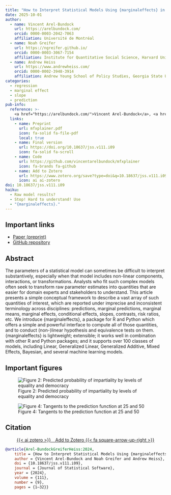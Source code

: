 ```yaml
---
title: "How to Interpret Statistical Models Using {marginaleffects} in R and Python"
date: 2025-10-01
author:
  - name: Vincent Arel-Bundock
    url: https://arelbundock.com/
    orcid: 0000-0003-2042-7063
    affiliation: Université de Montréal
  - name: Noah Greifer
    url: https://ngreifer.github.io/
    orcid: 0000-0003-3067-7154
    affiliation: Institute for Quantitative Social Science, Harvard University
  - name: Andrew Heiss
    url: https://www.andrewheiss.com/
    orcid: 0000-0002-3948-3914
    affiliation: Andrew Young School of Policy Studies, Georgia State University
categories:
  - regression
  - marginal effect
  - slope
  - prediction
pub-info:
  reference: >-
    <a href="https://arelbundock.com/">Vincent Arel-Bundock</a>, <a href="https://ngreifer.github.io/">Noah Greifer</a>, and <strong>Andrew Heiss</strong>, “How to Interpret Statistical Models Using {marginaleffects} in R and Python,” <em>Journal of Statistical Software</em> forthcoming (2024), doi: <a href="https://doi.org/10.18637/jss.v111.i09"><code>10.18637/jss.v111.i09</code></a>
  links:
    - name: Preprint
      url: mfxplainer.pdf
      icon: fa-solid fa-file-pdf
      local: true
    - name: Final version
      url: https://doi.org/10.18637/jss.v111.i09
      icon: fa-solid fa-scroll
    - name: Code
      url: https://github.com/vincentarelbundock/mfxplainer
      icon: fa-brands fa-github
    - name: Add to Zotero
      url: https://www.zotero.org/save?type=doi&q=10.18637/jss.v111.i09
      icon: ai ai-zotero
doi: 10.18637/jss.v111.i09
haiku:
  - Raw model results?
  - Stop! Hard to understand! Use
  - "{marginaleffects}."
---
```


## Important links

- [Paper (preprint)](mfxplainer.pdf)
- [GitHub repository](https://github.com/vincentarelbundock/mfxplainer)


## Abstract

The parameters of a statistical model can sometimes be difficult to interpret substantively, especially when that model includes non-linear components, interactions, or transformations. Analysts who fit such complex models often seek to transform raw parameter estimates into quantities that are easier for domain experts and stakeholders to understand. This article presents a simple conceptual framework to describe a vast array of such quantities of interest, which are reported under imprecise and inconsistent terminology across disciplines: predictions, marginal predictions, marginal means, marginal effects, conditional effects, slopes, contrasts, risk ratios, etc. We introduce {marginaleffects}, a package for R and Python which offers a simple and powerful interface to compute all of those quantities, and to conduct (non-)linear hypothesis and equivalence tests on them. {marginaleffects} is lightweight; extensible; it works well in combination with other R and Python packages; and it supports over 100 classes of models, including Linear, Generalized Linear, Generalized Additive, Mixed Effects, Bayesian, and several machine learning models.


## Important figures

![Figure 2: Predicted probability of impartiality by levels of equality and democracy](mfxplainer-fig2.png)

![Figure 4: Tangents to the prediction function at 25 and 50](mfxplainer-fig4.png)


## Citation

<p class="buttons" style="text-align:center;">
<a class="btn btn-danger" target="_blank" href="https://www.zotero.org/save?type=doi&q=10.18637/jss.v111.i09">{{< ai zotero >}}&emsp;Add to Zotero {{< fa square-arrow-up-right >}}</a>
</p>

```bibtex
@article{Arel-BundockGreiferHeiss:2024,
    title = {How to Interpret Statistical Models Using {marginaleffects} in {R} and {Python}},
    author = {Vincent Arel-Bundock and Noah Greifer and Andrew Heiss},
    doi = {10.18637/jss.v111.i09},
    journal = {Journal of Statistical Software},
    year = {2024},
    volume = {111},
    number = {9},
    pages = {1–32}}
```

